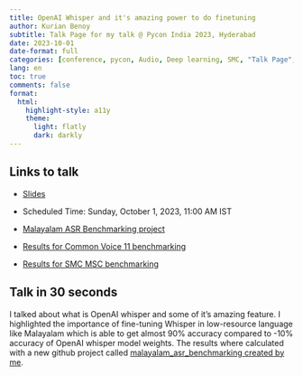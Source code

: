 ```yaml
---
title: OpenAI Whisper and it's amazing power to do finetuning
author: Kurian Benoy
subtitle: Talk Page for my talk @ Pycon India 2023, Hyderabad
date: 2023-10-01
date-format: full
categories: [conference, pycon, Audio, Deep learning, SMC, "Talk Page", Python]
lang: en
toc: true
comments: false
format:
  html:
    highlight-style: a11y
    theme:
      light: flatly
      dark: darkly
---
```


## Links to talk

- [Slides](../../../talks/pyconindia-2023/pyconind.qmd)

- Scheduled Time: Sunday, October 1, 2023, 11:00 AM IST 

- [Malayalam ASR Benchmarking project](https://github.com/kurianbenoy/malayalam_asr_benchmarking)

- [Results for Common Voice 11 benchmarking](https://huggingface.co/datasets/kurianbenoy/malayalam_common_voice_benchmarking)

- [Results for SMC MSC benchmarking](https://huggingface.co/datasets/kurianbenoy/malayalam_msc_benchmarking)

## Talk in 30 seconds

I talked about what is OpenAI whisper and some of it's amazing feature. I highlighted the
importance of fine-tuning Whisper in low-resource language like Malayalam which is able to get
almost 90% accuracy compared to -10% accuracy of OpenAI whisper model weights. The results where
calculated with a new github project called [malayalam_asr_benchmarking created by me](https://github.com/kurianbenoy/malayalam_asr_benchmarking).

